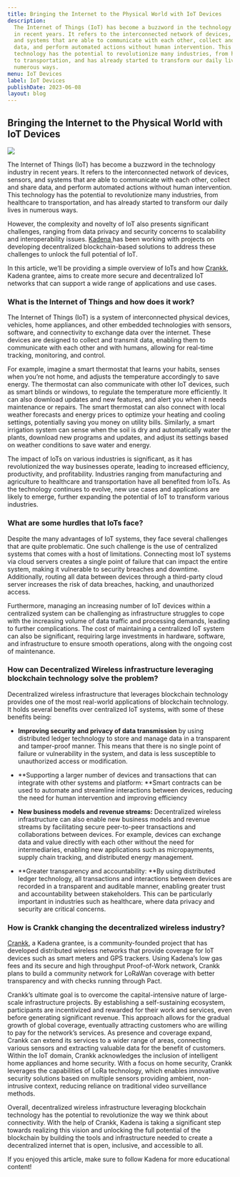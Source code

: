 ```yaml
---
title: Bringing the Internet to the Physical World with IoT Devices
description:
  The Internet of Things (IoT) has become a buzzword in the technology industry
  in recent years. It refers to the interconnected network of devices, sensors,
  and systems that are able to communicate with each other, collect and share
  data, and perform automated actions without human intervention. This
  technology has the potential to revolutionize many industries, from healthcare
  to transportation, and has already started to transform our daily lives in
  numerous ways.
menu: IoT Devices
label: IoT Devices
publishDate: 2023-06-08
layout: blog
---
```


## Bringing the Internet to the Physical World with IoT Devices

![](/assets/blog/1_-sZboC_fQJg1hXLc1uPAgQ.webp)

The Internet of Things (IoT) has become a buzzword in the technology industry in
recent years. It refers to the interconnected network of devices, sensors, and
systems that are able to communicate with each other, collect and share data,
and perform automated actions without human intervention. This technology has
the potential to revolutionize many industries, from healthcare to
transportation, and has already started to transform our daily lives in numerous
ways.

However, the complexity and novelty of IoT also presents significant challenges,
ranging from data privacy and security concerns to scalability and
interoperability issues. [Kadena ](http://kadena.io)has been working with
projects on developing decentralized blockchain-based solutions to address these
challenges to unlock the full potential of IoT.

In this article, we’ll be providing a simple overview of IoTs and how
[Crankk](https://crankk.io/), Kadena grantee, aims to create more secure and
decentralized IoT networks that can support a wide range of applications and use
cases.

### What is the Internet of Things and how does it work?

The Internet of Things (IoT) is a system of interconnected physical devices,
vehicles, home appliances, and other embedded technologies with sensors,
software, and connectivity to exchange data over the internet. These devices are
designed to collect and transmit data, enabling them to communicate with each
other and with humans, allowing for real-time tracking, monitoring, and control.

For example, imagine a smart thermostat that learns your habits, senses when
you’re not home, and adjusts the temperature accordingly to save energy. The
thermostat can also communicate with other IoT devices, such as smart blinds or
windows, to regulate the temperature more efficiently. It can also download
updates and new features, and alert you when it needs maintenance or repairs.
The smart thermostat can also connect with local weather forecasts and energy
prices to optimize your heating and cooling settings, potentially saving you
money on utility bills. Similarly, a smart irrigation system can sense when the
soil is dry and automatically water the plants, download new programs and
updates, and adjust its settings based on weather conditions to save water and
energy.

The impact of IoTs on various industries is significant, as it has
revolutionized the way businesses operate, leading to increased efficiency,
productivity, and profitability. Industries ranging from manufacturing and
agriculture to healthcare and transportation have all benefited from IoTs. As
the technology continues to evolve, new use cases and applications are likely to
emerge, further expanding the potential of IoT to transform various industries.

### What are some hurdles that IoTs face?

Despite the many advantages of IoT systems, they face several challenges that
are quite problematic. One such challenge is the use of centralized systems that
comes with a host of limitations. Connecting most IoT systems via cloud servers
creates a single point of failure that can impact the entire system, making it
vulnerable to security breaches and downtime. Additionally, routing all data
between devices through a third-party cloud server increases the risk of data
breaches, hacking, and unauthorized access.

Furthermore, managing an increasing number of IoT devices within a centralized
system can be challenging as infrastructure struggles to cope with the
increasing volume of data traffic and processing demands, leading to further
complications. The cost of maintaining a centralized IoT system can also be
significant, requiring large investments in hardware, software, and
infrastructure to ensure smooth operations, along with the ongoing cost of
maintenance.

### How can Decentralized Wireless infrastructure leveraging blockchain technology solve the problem?

Decentralized wireless infrastructure that leverages blockchain technology
provides one of the most real-world applications of blockchain technology. It
holds several benefits over centralized IoT systems, with some of these benefits
being:

- **Improving security and privacy of data transmission** by using distributed
  ledger technology to store and manage data in a transparent and tamper-proof
  manner. This means that there is no single point of failure or vulnerability
  in the system, and data is less susceptible to unauthorized access or
  modification.

- **Supporting a larger number of devices and transactions that can integrate
  with other systems and platform: **Smart contracts can be used to automate and
  streamline interactions between devices, reducing the need for human
  intervention and improving efficiency

- **New business models and revenue streams:** Decentralized wireless
  infrastructure can also enable new business models and revenue streams by
  facilitating secure peer-to-peer transactions and collaborations between
  devices. For example, devices can exchange data and value directly with each
  other without the need for intermediaries, enabling new applications such as
  micropayments, supply chain tracking, and distributed energy management.

- **Greater transparency and accountability: **By using distributed ledger
  technology, all transactions and interactions between devices are recorded in
  a transparent and auditable manner, enabling greater trust and accountability
  between stakeholders. This can be particularly important in industries such as
  healthcare, where data privacy and security are critical concerns.

### How is Crankk changing the decentralized wireless industry?

[Crankk](https://crankk.io/), a Kadena grantee, is a community-founded project
that has developed distributed wireless networks that provide coverage for IoT
devices such as smart meters and GPS trackers. Using Kadena’s low gas fees and
its secure and high throughput Proof-of-Work network, Crankk plans to build a
community network for LoRaWan coverage with better transparency and with checks
running through Pact.

Crankk’s ultimate goal is to overcome the capital-intensive nature of
large-scale infrastructure projects. By establishing a self-sustaining
ecosystem, participants are incentivized and rewarded for their work and
services, even before generating significant revenue. This approach allows for
the gradual growth of global coverage, eventually attracting customers who are
willing to pay for the network’s services. As presence and coverage expand,
Crankk can extend its services to a wider range of areas, connecting various
sensors and extracting valuable data for the benefit of customers. Within the
IoT domain, Crankk acknowledges the inclusion of intelligent home appliances and
home security. With a focus on home security, Crankk leverages the capabilities
of LoRa technology, which enables innovative security solutions based on
multiple sensors providing ambient, non-intrusive context, reducing reliance on
traditional video surveillance methods.

Overall, decentralized wireless infrastructure leveraging blockchain technology
has the potential to revolutionize the way we think about connectivity. With the
help of Crankk, Kadena is taking a significant step towards realizing this
vision and unlocking the full potential of the blockchain by building the tools
and infrastructure needed to create a decentralized internet that is open,
inclusive, and accessible to all.

If you enjoyed this article, make sure to follow Kadena for more educational
content!
